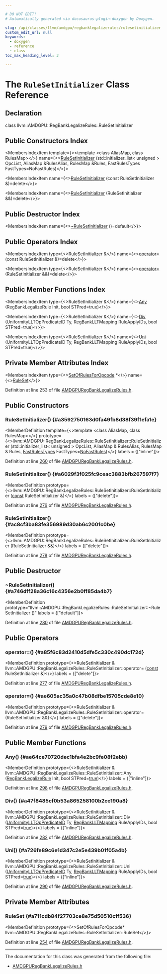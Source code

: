 ```yaml
---

# DO NOT EDIT!
# Automatically generated via docusaurus-plugin-doxygen by Doxygen.

slug: /api/classes/llvm/amdgpu/regbanklegalizerules/rulesetinitializer
custom_edit_url: null
keywords:
  - doxygen
  - reference
  - class
toc_max_heading_level: 3

---
```





# The `RuleSetInitializer` Class Reference

<DoxygenPage pluginConfig={pluginConfig}>



## Declaration

<CodeBlock>class llvm::AMDGPU::RegBankLegalizeRules::RuleSetInitializer</CodeBlock>

## Public Constructors Index

<MembersIndex>

<MembersIndexItem
  template={<>template &lt;class AliasMap, class RulesMap&gt;</>}
  name={<><a href="#a3592750163d0fa49fb8d38f39f1efa1e">RuleSetInitializer</a> (std::initializer&#95;list&lt; unsigned &gt; OpcList, AliasMap &amp;RulesAlias, RulesMap &amp;Rules, FastRulesTypes FastTypes=NoFastRules)</>}>
</MembersIndexItem>

<MembersIndexItem
  name={<><a href="#a6029f3f025fc9ceac3883bfb267597f7">RuleSetInitializer</a> (const RuleSetInitializer &amp;)=delete</>}>
</MembersIndexItem>

<MembersIndexItem
  name={<><a href="#ac8cf3ba83fe356989d30ab6c2001c0be">RuleSetInitializer</a> (RuleSetInitializer &amp;&amp;)=delete</>}>
</MembersIndexItem>

</MembersIndex>

## Public Destructor Index

<MembersIndex>

<MembersIndexItem
  name={<><a href="#a746dff28a36c16c4356e2b0ff85da4b7">~RuleSetInitializer</a> ()=default</>}>
</MembersIndexItem>

</MembersIndex>

## Public Operators Index

<MembersIndex>

<MembersIndexItem
  type={<>RuleSetInitializer &amp;</>}
  name={<><a href="#a85f6c83d2410d5dfe5c330c490dc172d">operator=</a> (const RuleSetInitializer &amp;)=delete</>}>
</MembersIndexItem>

<MembersIndexItem
  type={<>RuleSetInitializer &amp;</>}
  name={<><a href="#ae605ac35a0c47b08dfbe15705cde8e10">operator=</a> (RuleSetInitializer &amp;&amp;)=delete</>}>
</MembersIndexItem>

</MembersIndex>

## Public Member Functions Index

<MembersIndex>

<MembersIndexItem
  type={<>RuleSetInitializer &amp;</>}
  name={<><a href="#ae64ce70720dec1bfa4e2bc9fe08f2ebb">Any</a> (RegBankLegalizeRule Init, bool STPred=true)</>}>
</MembersIndexItem>

<MembersIndexItem
  type={<>RuleSetInitializer &amp;</>}
  name={<><a href="#a47f8485cf0b53a865258100b2ce190a8">Div</a> (UniformityLLTOpPredicateID Ty, RegBankLLTMapping RuleApplyIDs, bool STPred=true)</>}>
</MembersIndexItem>

<MembersIndexItem
  type={<>RuleSetInitializer &amp;</>}
  name={<><a href="#a726fe89c6e1d347c2e5e439b01f05a4b">Uni</a> (UniformityLLTOpPredicateID Ty, RegBankLLTMapping RuleApplyIDs, bool STPred=true)</>}>
</MembersIndexItem>

</MembersIndex>

## Private Member Attributes Index

<MembersIndex>

<MembersIndexItem
  type={<><a href="/docs/api/classes/llvm/amdgpu/setofrulesforopcode">SetOfRulesForOpcode</a> &#42;</>}
  name={<><a href="#a711cdb84f27703ce8e75d50510cff536">RuleSet</a></>}>
</MembersIndexItem>

</MembersIndex>


Definition at line 253 of file <a href="/docs/api/files/lib/lib/target/lib/target/amdgpu/amdgpuregbanklegalizerules-h">AMDGPURegBankLegalizeRules.h</a>.

<SectionDefinition>

## Public Constructors

### RuleSetInitializer() {#a3592750163d0fa49fb8d38f39f1efa1e}

<MemberDefinition
  template={<>template &lt;class AliasMap, class RulesMap&gt;</>}
  prototype={<>llvm::AMDGPU::RegBankLegalizeRules::RuleSetInitializer::RuleSetInitializer (std::initializer&#95;list&lt; unsigned &gt; OpcList, AliasMap &amp; RulesAlias, RulesMap &amp; Rules, <a href="/docs/api/namespaces/llvm/amdgpu/#ad91da66ed72fcfebb39312cb9dea2262">FastRulesTypes</a> FastTypes=<a href="/docs/api/namespaces/llvm/amdgpu/#ad91da66ed72fcfebb39312cb9dea2262a5f6d4bc34de12684ca978bf780f01db6">NoFastRules</a>)</>}
  labels = {["inline"]}>

Definition at line <a href="/docs/api/files/lib/lib/target/lib/target/amdgpu/amdgpuregbanklegalizerules-h/#l00260">260</a> of file <a href="/docs/api/files/lib/lib/target/lib/target/amdgpu/amdgpuregbanklegalizerules-h">AMDGPURegBankLegalizeRules.h</a>.
</MemberDefinition>

### RuleSetInitializer() {#a6029f3f025fc9ceac3883bfb267597f7}

<MemberDefinition
  prototype={<>llvm::AMDGPU::RegBankLegalizeRules::RuleSetInitializer::RuleSetInitializer (<a href="/docs/api/files/lib/lib/target/lib/target/aarch64/aarch64promoteconstant-cpp/#a90f8350fecae261c25be85d38b451bff">const</a> RuleSetInitializer &amp;)</>}
  labels = {["delete"]}>

Definition at line <a href="/docs/api/files/lib/lib/target/lib/target/amdgpu/amdgpuregbanklegalizerules-h/#l00276">276</a> of file <a href="/docs/api/files/lib/lib/target/lib/target/amdgpu/amdgpuregbanklegalizerules-h">AMDGPURegBankLegalizeRules.h</a>.
</MemberDefinition>

### RuleSetInitializer() {#ac8cf3ba83fe356989d30ab6c2001c0be}

<MemberDefinition
  prototype={<>llvm::AMDGPU::RegBankLegalizeRules::RuleSetInitializer::RuleSetInitializer (RuleSetInitializer &amp;&amp;)</>}
  labels = {["delete"]}>

Definition at line <a href="/docs/api/files/lib/lib/target/lib/target/amdgpu/amdgpuregbanklegalizerules-h/#l00278">278</a> of file <a href="/docs/api/files/lib/lib/target/lib/target/amdgpu/amdgpuregbanklegalizerules-h">AMDGPURegBankLegalizeRules.h</a>.
</MemberDefinition>

</SectionDefinition>

<SectionDefinition>

## Public Destructor

### ~RuleSetInitializer() {#a746dff28a36c16c4356e2b0ff85da4b7}

<MemberDefinition
  prototype="llvm::AMDGPU::RegBankLegalizeRules::RuleSetInitializer::~RuleSetInitializer ()"
  labels = {["default"]}>

Definition at line <a href="/docs/api/files/lib/lib/target/lib/target/amdgpu/amdgpuregbanklegalizerules-h/#l00280">280</a> of file <a href="/docs/api/files/lib/lib/target/lib/target/amdgpu/amdgpuregbanklegalizerules-h">AMDGPURegBankLegalizeRules.h</a>.
</MemberDefinition>

</SectionDefinition>

<SectionDefinition>

## Public Operators

### operator=() {#a85f6c83d2410d5dfe5c330c490dc172d}

<MemberDefinition
  prototype={<>RuleSetInitializer &amp; llvm::AMDGPU::RegBankLegalizeRules::RuleSetInitializer::operator= (<a href="/docs/api/files/lib/lib/target/lib/target/aarch64/aarch64promoteconstant-cpp/#a90f8350fecae261c25be85d38b451bff">const</a> RuleSetInitializer &amp;)</>}
  labels = {["delete"]}>

Definition at line <a href="/docs/api/files/lib/lib/target/lib/target/amdgpu/amdgpuregbanklegalizerules-h/#l00277">277</a> of file <a href="/docs/api/files/lib/lib/target/lib/target/amdgpu/amdgpuregbanklegalizerules-h">AMDGPURegBankLegalizeRules.h</a>.
</MemberDefinition>

### operator=() {#ae605ac35a0c47b08dfbe15705cde8e10}

<MemberDefinition
  prototype={<>RuleSetInitializer &amp; llvm::AMDGPU::RegBankLegalizeRules::RuleSetInitializer::operator= (RuleSetInitializer &amp;&amp;)</>}
  labels = {["delete"]}>

Definition at line <a href="/docs/api/files/lib/lib/target/lib/target/amdgpu/amdgpuregbanklegalizerules-h/#l00279">279</a> of file <a href="/docs/api/files/lib/lib/target/lib/target/amdgpu/amdgpuregbanklegalizerules-h">AMDGPURegBankLegalizeRules.h</a>.
</MemberDefinition>

</SectionDefinition>

<SectionDefinition>

## Public Member Functions

### Any() {#ae64ce70720dec1bfa4e2bc9fe08f2ebb}

<MemberDefinition
  prototype={<>RuleSetInitializer &amp; llvm::AMDGPU::RegBankLegalizeRules::RuleSetInitializer::Any (<a href="/docs/api/structs/llvm/amdgpu/regbanklegalizerule">RegBankLegalizeRule</a> Init, bool STPred=<a href="/docs/api/files/lib/lib/analysis/basicaliasanalysis-cpp/#af6d5cafbdfc5313e65d990120021a3ec">true</a>)</>}
  labels = {["inline"]}>

Definition at line <a href="/docs/api/files/lib/lib/target/lib/target/amdgpu/amdgpuregbanklegalizerules-h/#l00298">298</a> of file <a href="/docs/api/files/lib/lib/target/lib/target/amdgpu/amdgpuregbanklegalizerules-h">AMDGPURegBankLegalizeRules.h</a>.
</MemberDefinition>

### Div() {#a47f8485cf0b53a865258100b2ce190a8}

<MemberDefinition
  prototype={<>RuleSetInitializer &amp; llvm::AMDGPU::RegBankLegalizeRules::RuleSetInitializer::Div (<a href="/docs/api/namespaces/llvm/amdgpu/#a76e181dec221dc54600e40d350953420">UniformityLLTOpPredicateID</a> Ty, <a href="/docs/api/structs/llvm/amdgpu/regbanklltmapping">RegBankLLTMapping</a> RuleApplyIDs, bool STPred=<a href="/docs/api/files/lib/lib/analysis/basicaliasanalysis-cpp/#af6d5cafbdfc5313e65d990120021a3ec">true</a>)</>}
  labels = {["inline"]}>

Definition at line <a href="/docs/api/files/lib/lib/target/lib/target/amdgpu/amdgpuregbanklegalizerules-h/#l00282">282</a> of file <a href="/docs/api/files/lib/lib/target/lib/target/amdgpu/amdgpuregbanklegalizerules-h">AMDGPURegBankLegalizeRules.h</a>.
</MemberDefinition>

### Uni() {#a726fe89c6e1d347c2e5e439b01f05a4b}

<MemberDefinition
  prototype={<>RuleSetInitializer &amp; llvm::AMDGPU::RegBankLegalizeRules::RuleSetInitializer::Uni (<a href="/docs/api/namespaces/llvm/amdgpu/#a76e181dec221dc54600e40d350953420">UniformityLLTOpPredicateID</a> Ty, <a href="/docs/api/structs/llvm/amdgpu/regbanklltmapping">RegBankLLTMapping</a> RuleApplyIDs, bool STPred=<a href="/docs/api/files/lib/lib/analysis/basicaliasanalysis-cpp/#af6d5cafbdfc5313e65d990120021a3ec">true</a>)</>}
  labels = {["inline"]}>

Definition at line <a href="/docs/api/files/lib/lib/target/lib/target/amdgpu/amdgpuregbanklegalizerules-h/#l00290">290</a> of file <a href="/docs/api/files/lib/lib/target/lib/target/amdgpu/amdgpuregbanklegalizerules-h">AMDGPURegBankLegalizeRules.h</a>.
</MemberDefinition>

</SectionDefinition>

<SectionDefinition>

## Private Member Attributes

### RuleSet {#a711cdb84f27703ce8e75d50510cff536}

<MemberDefinition
  prototype={<>SetOfRulesForOpcode&#42; llvm::AMDGPU::RegBankLegalizeRules::RuleSetInitializer::RuleSet</>}>

Definition at line <a href="/docs/api/files/lib/lib/target/lib/target/amdgpu/amdgpuregbanklegalizerules-h/#l00254">254</a> of file <a href="/docs/api/files/lib/lib/target/lib/target/amdgpu/amdgpuregbanklegalizerules-h">AMDGPURegBankLegalizeRules.h</a>.
</MemberDefinition>

</SectionDefinition>

<hr/>

The documentation for this class was generated from the following file:

<ul>
<li><a href="/docs/api/files/lib/lib/target/lib/target/amdgpu/amdgpuregbanklegalizerules-h">AMDGPURegBankLegalizeRules.h</a></li>
</ul>

</DoxygenPage>
